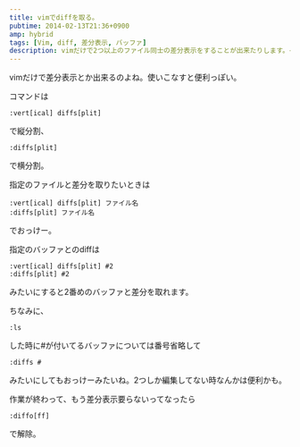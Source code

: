 ```yaml
---
title: vimでdiffを取る。
pubtime: 2014-02-13T21:36+0900
amp: hybrid
tags: [Vim, diff, 差分表示, バッファ]
description: vimだけで2つ以上のファイル同士の差分表示をすることが出来たりします。そのやり方の解説です。
---
```


vimだけで差分表示とか出来るのよね。使いこなすと便利っぽい。

コマンドは
``` vim
:vert[ical] diffs[plit]
```
で縦分割、
``` vim
:diffs[plit]
```
で横分割。


指定のファイルと差分を取りたいときは
``` vim
:vert[ical] diffs[plit] ファイル名
:diffs[plit] ファイル名
```
でおっけー。


指定のバッファとのdiffは
``` vim
:vert[ical] diffs[plit] #2
:diffs[plit] #2
```
みたいにすると2番めのバッファと差分を取れます。

ちなみに、
``` vim
:ls
```
した時に#が付いてるバッファについては番号省略して
``` vim
:diffs #
```
みたいにしてもおっけーみたいね。2つしか編集してない時なんかは便利かも。


作業が終わって、もう差分表示要らないってなったら
``` vim
:diffo[ff]
```
で解除。

